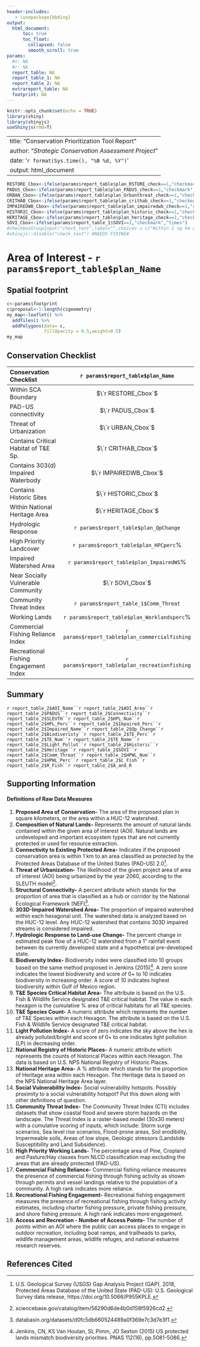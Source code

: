 ```yaml
---
header-includes:
   - \usepackage{bbding}
output:
  html_document: 
      toc: true
      toc_float: 
        collapsed: false
        smooth_scroll: true
params:
  #n: NA
  #r: NA
  report_table: NA
  report_table_1: NA
  report_table_2: NA
  extrareport_table: NA
  footprint: NA
---
```



```r
knitr::opts_chunk$set(echo = TRUE)
library(shiny)
library(shinyjs)
useShinyjs(rmd=T)
```


---
title: "Conservation Prioritization Tool Report"
author: "*Strategic Conservation Assessment Project*"
date: '`r format(Sys.time(), "%B %d, %Y")`'
output: html_document
---
```r
RESTORE_Cbox<-ifelse(params$report_table$plan_RSTORE_check==1,"checkmark","times")
PADUS_Cbox<-ifelse(params$report_table$plan_PADUS_check==1,"checkmark","times")
URBAN_Cbox<-ifelse(params$report_table$plan_Urbanthreat_check==1,"checkmark","times")
CRITHAB_Cbox<-ifelse(params$report_table$plan_crithab_check==1,"checkmark","times")
IMPAIREDWB_Cbox<-ifelse(params$report_table$plan_impairedwb_check==1,"checkmark","times")
HISTORIC_Cbox<-ifelse(params$report_table$plan_historic_check==1,"checkmark","times")
HERITAGE_Cbox<-ifelse(params$report_table$plan_heritage_check==1,"checkmark","times")
SOVI_Cbox<-ifelse(params$report_table_1$SOVI==1,"checkmark","times")
#checkboxGroupInput("check_test",label="",choices = c("Within 1 sq km of currently protected #land"),selected = c("Within 1 sq km of currently protected land"))
#shinyjs::disable("check_test") #NEEDS FIXING#

```
# Area of Interest - **`r params$report_table$plan_Name`**

## **Spatial footprint**

```r
c<-params$footprint
c$proposal<-1:length(c$geometry)
my_map<-leaflet() %>%
  addTiles() %>%
  addPolygons(data= c,
              fillOpacity = 0.5,weight=0.5)
my_map
```

## **Conservation Checklist**

|**Conservation Checklist**|`r params$report_table$plan_Name`|
|:------------------------|:-------------:|
| Within SCA Boundary      |$\`r RESTORE_Cbox`$|
| PAD-US connectivity      |$\`r PADUS_Cbox`$|  
| Threat of Urbanization   |$\`r URBAN_Cbox`$|
| Contains Critical Habitat of T&E Sp.|$\`r CRITHAB_Cbox`$|
| Contains 303(d) Impaired Waterbody|$\`r IMPAIREDWB_Cbox`$|
| Contains Historic Sites|$\`r HISTORIC_Cbox`$|
| Within National Heritage Area|$\`r HERITAGE_Cbox`$|
| Hydrologic Response|`r params$report_table$plan_QpChange`|
| High Priority Landcover|`r params$report_table$plan_HPCperc`%|
| Impaired Watershed Area|`r params$report_table$plan_ImpairedWS`%|
| Near Socially Vulnerable Community|$\`r SOVI_Cbox`$|
| Community Threat Index|`r params$report_table_1$Comm_Threat`|
| Working Lands|`r params$report_table$plan_Worklandsperc`%|
| Commercial Fishing Reliance Index|`r params$report_table$plan_commercialfishing`|
| Recreational Fishing Engagement Index|`r params$report_table$plan_recreationfishing`|

## **Summary**


`r report_table_2$AOI_Name``r report_table_2$AOI_Area``r report_table_2$PADUS``r report_table_2$Connectivity``r report_table_2$SLEUTH``r report_table_2$HPL_Num``r report_table_2$HPL_Perc``r report_table_2$Impaired_Perc``r report_table_2$Impaired_Name``r report_table_2$Qp_Change``r report_table_2$Biodiveristy``r report_table_2$TE_Perc``r report_table_2$TE_Num``r report_table_2$TE_Name``r report_table_2$Light_Pollut``r report_table_2$Historic``r report_table_2$Heritage``r report_table_2$SOVI``r report_table_2$Comm_Threat``r report_table_2$HPWL_Num``r report_table_2$HPWL_Perc``r report_table_2$C_Fish``r report_table_2$R_Fish``r report_table_2$A_and_R`

## **Supporting Information**

#### Definitions of Raw Data Measures
1. **Proposed Area of Conservation-** The area of the proposed plan in square kilometers, or the area within a HUC-12 watershed. 
2. **Composition of Natural Lands-** Represents the amount of natural lands contained within the given area of interest (AOI). Natural lands are undeveloped and important ecosystem types that are not currently protected or used for resource extraction. 
3. **Connectivity to Existing Protected Area-** Indicates if the proposed conservation area is within 1 km to an area classified as protected by the Protected Areas Database of the United States (PAD-US) 2.0[^1].
4. **Threat of Urbanization-** The likelihood of the given project area of area of interest (AOI) being urbanized by the year 2060, according to the SLEUTH model[^2].  
5. **Structural Connectivity-** A percent attribute which stands for the proportion of area that is classified as a hub or corridor by the National Ecological Framework (NEF)[^3].
6. **303D-Impaired Watershed Area-** The proportion of impaired watershed within each hexagonal unit.  The watershed data is analyzed based on the HUC-12 level. Any HUC-12 watershed that contains 303D impaired streams is considered impaired.
7. **Hydrologic Response to Land-use Change-** The percent change in estimated peak flow of a HUC-12 watershed from a 1" rainfall event between its currently developed state and a hypothetical pre-developed state.
8. **Biodiversity Index-** Biodiversity index were classified into 10 groups based on the same method proposed in Jenkins (2015)[^4]. A zero score indicates the lowest biodiversity and score of 0+ to 10 indicates biodiversity in increasing order. A score of 10 indicates highest biodiversity within Gulf of Mexico region.
9. **T&E Species Critical Habitat Area-** The attribute is based on the U.S. Fish & Wildlife Service designated T&E critical habitat. The value in each hexagon is the cumulative % area of critical habitats for all T&E species.
10. **T&E Species Count-** A numeric attribute which represents the number of T&E Species within each Hexagon. The attribute is based on the U.S. Fish & Wildlife Service designated T&E critical habitat.
11. **Light Pollution Index-** A score of zero indicates the sky above the hex is already polluted/bright and score of 0+ to one indicates light pollution (LP) in decreasing order.
12. **National Registry of Historic Places-** A numeric attribute which represents the counts of historical Places within each Hexagon. The data is based on U.S. NPS National Registry of Historic Places.
13. **National Heritage Area-** A % attribute which stands for the proportion of Heritage area within each Hexagon. The Heritage data is based on the NPS National Heritage Area layer.
14. **Social Vulnerability Index-** Social vulnerability hotspots.  Possibly proximity to a social vulnerability hotspot?  Put this down along with other definitions of question.
15. **Community Threat Index-** The Community Threat Index (CTI) includes datasets that show coastal flood and severe storm hazards on the landscape. The Threat Index is a raster-based model (30x30 meters) with a cumulative scoring of inputs, which include:  Storm surge scenarios, Sea level rise scenarios, Flood-prone areas, Soil erodibility, Impermeable soils, Areas of low slope, Geologic stressors (Landslide Susceptibility and Land Subsidence).
16. **High Priority Working Lands-** The percentage area of Pine, Cropland and Pasture/Hay classes from NLCD classification map excluding the areas that are already protected (PAD-US).
17. **Commercial Fishing Reliance-** Commercial fishing reliance measures the presence of commercial fishing through fishing activity as shown through permits and vessel landings relative to the population of a community. A high rank indicates more reliance.
18. **Recreational Fishing Engagement-** Recreational fishing engagement measures the presence of recreational fishing through fishing activity estimates, including charter fishing pressure, private fishing pressure, and shore fishing pressure. A high rank indicates more engagement.
19. **Access and Recreation - Number of Access Points-** The number of points within an AOI where the public can access places to engage in outdoor recreation, including boat ramps, and trailheads to parks, wildlife management areas, wildlife refuges, and national estuarine research reserves.

[^1]: U.S. Geological Survey (USGS) Gap Analysis Project (GAP), 2018, Protected Areas Database of the United State (PAD-US): U.S. Geological Survey data release, https://doi.org/10.5066/P955KPLE.
[^2]: sciencebase.gov/catalog/item/56290d6de4b0d158f5926cd2.
[^3]: databasin.org/datasets/d0fc5db660524489a0f369e7c3d7e3f1.
[^4]: Jenkins, CN, KS Van Houtan, SL Pimm, JO Sexton (2015) US protected lands mismatch biodiversity priorities. PNAS 112(16), pp.5081-5086.

## **References Cited**
